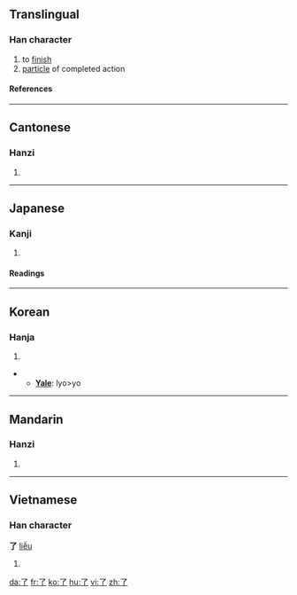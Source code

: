 {{see|瞭}}<!-- may be replaced by zh-forms -->
==Translingual==
{{Han stroke|[[Image:了-order.gif]]}}

===Han character===
{{Han char|rn=6|rad=亅|as=01|sn=2|four=1720<sub>7</sub>|canj=弓弓 (NN)}}

# to [[finish]]
# [[particle]] of completed action

====References====
{{Han ref|kx=0085.110|dkj=00226|dj=0173.200|hdz=10048.060|uh=4E86|ud=20102|bh=A446|bd=42054}}

----

==Cantonese==

===Hanzi===
{{yue-hanzi|jyut=|y=liu5}}

# {{defn|Cantonese}}

----

==Japanese==

===Kanji===
{{ja-kanji|grade=c|rs=亅01}}

# {{defn|Japanese}}

====Readings====
{{ja-readings|on=[[りょう]] (ryō)|kun=[[おわる]] (owaru), [[ついに]] (tsuini)}}

----

==Korean==

===Hanja===
{{ko-hanja|hangeul=료>요|rv=ryo>yo|mr=ryo>yo}}

# {{defn|Korean}}
** '''[[Yale]]''': lyo>yo

----

==Mandarin==

===Hanzi===
{{cmn-hanzi|pin=[[le]] ([[le5]]), [[liǎo]] ([[liao3]])|wg= le<sup>5</sup>, liao<sup>3</sup>}}

# {{defn|Mandarin}}

----

==Vietnamese==

===Han character===
'''了''' [[liễu]]

# {{defn|Vietnamese}}

[[da:了]]
[[fr:了]]
[[ko:了]]
[[hu:了]]
[[vi:了]]
[[zh:了]]